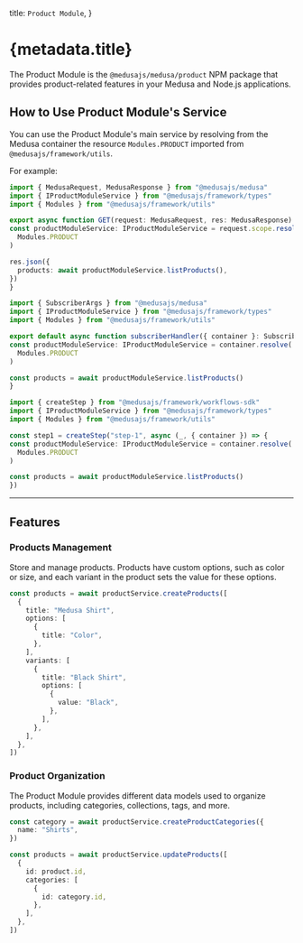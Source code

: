 
  title: `Product Module`,
}

# {metadata.title}

The Product Module is the `@medusajs/medusa/product` NPM package that provides product-related features in your Medusa and Node.js applications.

## How to Use Product Module's Service

You can use the Product Module's main service by resolving from the Medusa container the resource `Modules.PRODUCT` imported from `@medusajs/framework/utils`.

For example:

<CodeTabs groupId="resource-type">
  <CodeTab label="API Route" value="api-route">

  ```ts title="src/api/store/custom/route.ts"
  import { MedusaRequest, MedusaResponse } from "@medusajs/medusa"
  import { IProductModuleService } from "@medusajs/framework/types"
  import { Modules } from "@medusajs/framework/utils"

export async function GET(request: MedusaRequest, res: MedusaResponse) {
  const productModuleService: IProductModuleService = request.scope.resolve(
    Modules.PRODUCT
  )

  res.json({
    products: await productModuleService.listProducts(),
  })
}
```

  </CodeTab>
  <CodeTab label="Subscriber" value="subscribers">

  ```ts title="src/subscribers/custom-handler.ts"
  import { SubscriberArgs } from "@medusajs/medusa"
  import { IProductModuleService } from "@medusajs/framework/types"
  import { Modules } from "@medusajs/framework/utils"

export default async function subscriberHandler({ container }: SubscriberArgs) {
  const productModuleService: IProductModuleService = container.resolve(
    Modules.PRODUCT
  )

  const products = await productModuleService.listProducts()
}
```

  </CodeTab>
  <CodeTab label="Workflow Step" value="workflow-step">

  ```ts title="src/workflows/hello-world/step1.ts"
  import { createStep } from "@medusajs/framework/workflows-sdk"
  import { IProductModuleService } from "@medusajs/framework/types"
  import { Modules } from "@medusajs/framework/utils"

const step1 = createStep("step-1", async (_, { container }) => {
  const productModuleService: IProductModuleService = container.resolve(
    Modules.PRODUCT
  )

  const products = await productModuleService.listProducts()
})
```

  </CodeTab>
</CodeTabs>

---

## Features

### Products Management

Store and manage products. Products have custom options, such as color or size, and each variant in the product sets the value for these options.

```ts
const products = await productService.createProducts([
  {
    title: "Medusa Shirt",
    options: [
      {
        title: "Color",
      },
    ],
    variants: [
      {
        title: "Black Shirt",
        options: [
          {
            value: "Black",
          },
        ],
      },
    ],
  },
])
```

### Product Organization

The Product Module provides different data models used to organize products, including categories, collections, tags, and more.

```ts
const category = await productService.createProductCategories({
  name: "Shirts",
})

const products = await productService.updateProducts([
  {
    id: product.id,
    categories: [
      {
        id: category.id,
      },
    ],
  },
])
```
